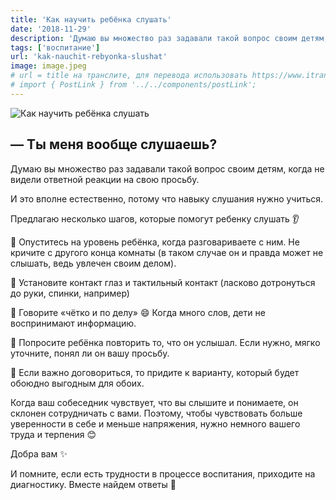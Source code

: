 ```yaml
---
title: 'Как научить ребёнка слушать'
date: '2018-11-29'
description: 'Думаю вы множество раз задавали такой вопрос своим детям, когда не видели ответной реакции на свою просьбу. И это вполне естественно, потому что навыку слушания нужно учиться.'
tags: ['воспитание']
url: 'kak-nauchit-rebyonka-slushat'
image: image.jpeg
# url = title на транслите, для перевода использовать https://www.itranslit.com/
# import { PostLink } from '../../components/postLink';
---
```



![Как научить ребёнка слушать](./image.jpeg)

## — Ты меня вообще слушаешь?

Думаю вы множество раз задавали такой вопрос своим детям, когда не видели ответной реакции на свою просьбу.

И это вполне естественно, потому что навыку слушания нужно учиться.

Предлагаю несколько шагов, которые помогут ребенку слушать 👂

🔹 Опуститесь на уровень ребёнка, когда разговариваете с ним. Не кричите с другого конца комнаты (в таком случае он и правда может не слышать, ведь увлечен своим делом).

🔹 Установите контакт глаз и тактильный контакт (ласково дотронуться до руки, спинки, например)

🔹 Говорите «чётко и по делу» 😄 Когда много слов, дети не воспринимают информацию.

🔹 Попросите ребёнка повторить то, что он услышал. Если нужно, мягко уточните, понял ли он вашу просьбу.

🔹 Если важно договориться, то придите к варианту, который будет обоюдно выгодным для обоих.

Когда ваш собеседник чувствует, что вы слышите и понимаете, он склонен сотрудничать с вами. Поэтому, чтобы чувствовать больше уверенности в себе и меньше напряжения, нужно немного вашего труда и терпения 😊

Добра вам ✨

И помните, если есть трудности в процессе воспитания, <PostLink to="#how-to-get-consultation">приходите на диагностику</PostLink>. Вместе найдем ответы 🤗
